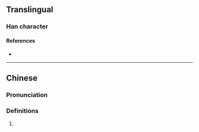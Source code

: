 {{character info/new}}
==Translingual==

===Han character===
{{Han char|rn=96|rad=玉|as=06|sn=10|four=17140|canj=MGHBY|ids=⿰𤣩舟}}

====References====
* {{Han ref|kx=0730.180|dkj=20944|dj=1142.040|hdz=21112.010|uh=73D8|ud=29656|bh=D2BA|bd=53946}}

----

==Chinese==
{{zh-forms}}

===Pronunciation===
{{zh-pron
|m=zhōu
|c=
|cat=
}}

===Definitions===
{{zh-hanzi}}

# {{rfdef|zh}}